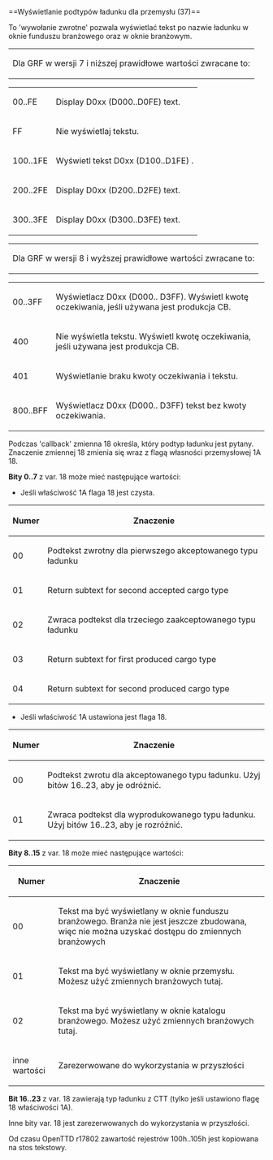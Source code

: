 <noinclude>{{pl/Development/NewGRF/inne strony|en=newgrf-specs.tt-wiki.net/wiki/Callback:_Cargo_sub-type_display_for_industries|pl=pl/Development/NewGRF/NFO Specs/Callback/Cargo sub-type display for industries}}
</noinclude>==<span id="Cargo_sub-type_display_for_industries_(37)"></span><span title="Cargo sub-type display for industries (37)" id="Cargo_sub-type_display_for_industries_.2837.29">Wyświetlanie podtypów ładunku dla przemysłu (37)</span>==

To <span title=callback>'wywołanie zwrotne'</span> pozwala wyświetlać tekst po nazwie ładunku w oknie funduszu branżowego oraz w oknie branżowym. 
{| style=border:hidden;margin-left:-3px
|{{pl/Development/NewGRF/grfTill|7}} Dla GRF w wersji 7 i niższej prawidłowe wartości zwracane to:
|}
{| 
|-
|00..FE|| Display D0xx (D000..D0FE) text.
|-
|FF|| Nie wyświetlaj tekstu.
|-
|100..1FE|| Wyświetl tekst D0xx (D100..D1FE) .
|-
|200..2FE|| Display D0xx (D200..D2FE) text.
|-
|300..3FE|| Display D0xx (D300..D3FE) text.
|}
{|style=border:hidden;margin-left:-3px
|{{pl/Development/NewGRF/grfFrom|8}} Dla GRF w wersji 8 i wyższej prawidłowe wartości zwracane to:
|}
{| 
|-
|00..3FF|| Wyświetlacz D0xx (D000.. D3FF). Wyświetl kwotę oczekiwania, jeśli używana jest produkcja CB.
|-
|400|| Nie wyświetla tekstu. Wyświetl kwotę oczekiwania, jeśli używana jest produkcja CB.
|-
|401|| {{pl/Development/NewGRF/ottdp|1.7|no|ottdrev=r27751}} Wyświetlanie braku kwoty oczekiwania i tekstu.
|-
|800..BFF|| {{pl/Development/NewGRF/ottdp|1.7|no|ottdrev=r27751}} Wyświetlacz D0xx (D000.. D3FF) tekst bez kwoty oczekiwania.
|}

Podczas <span title='wywołania zwrotnego'>'callback'</span> zmienna 18 określa, który podtyp ładunku jest pytany.
Znaczenie zmiennej 18 zmienia się wraz z flagą własności przemysłowej 1A 18.

'''Bity 0..7''' z var. 18 może mieć następujące wartości:
* Jeśli właściwość 1A flaga 18 jest czysta.
{| 
|-
!Numer!!Znaczenie
|-
|00||Podtekst zwrotny dla pierwszego akceptowanego typu ładunku
|-
|01||Return subtext for second accepted cargo type
|-
|02||Zwraca podtekst dla trzeciego zaakceptowanego typu ładunku
|-
|03||Return subtext for first produced cargo type
|-
|04||Return subtext for second produced cargo type
|}
* {{pl/Development/NewGRF/ottdp|1.9|no|ottdrev=e66cec8f}} Jeśli właściwość 1A ustawiona jest flaga 18.
{| 
|-
!Numer!!Znaczenie
|-
|00||Podtekst zwrotu dla akceptowanego typu ładunku. Użyj bitów 16..23, aby je odróżnić.
|-
|01||Zwraca podtekst dla wyprodukowanego typu ładunku. Użyj bitów 16..23, aby je rozróżnić.
|}

'''Bity 8..15''' z var. 18 może mieć następujące wartości:
{| 
|-
!Numer!!Znaczenie
|-
|00||Tekst ma być wyświetlany w oknie funduszu branżowego. Branża nie jest jeszcze zbudowana, więc nie można uzyskać dostępu do zmiennych branżowych
|-
|01||Tekst ma być wyświetlany w oknie przemysłu. Możesz użyć zmiennych branżowych tutaj.
|-
|02||Tekst ma być wyświetlany w oknie katalogu branżowego. Możesz użyć zmiennych branżowych tutaj.
|-
|inne wartości||Zarezerwowane do wykorzystania w przyszłości
|}

'''Bit 16..23''' z var. 18 zawierają typ ładunku z CTT (tylko jeśli ustawiono flagę 18 właściwości 1A).

Inne bity var. 18 jest zarezerwowanych do wykorzystania w przyszłości.

{{pl/Development/NewGRF/ottdp|1.0|no|ottdrev=r17802}} Od czasu OpenTTD r17802 zawartość rejestrów 100h..105h jest kopiowana na stos tekstowy.
<!--[[Category:Callbacks]]-->